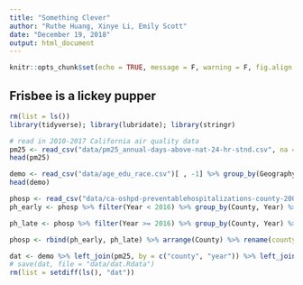 ```yaml
---
title: "Something Clever"
author: "Ruthe Huang, Xinye Li, Emily Scott"
date: "December 19, 2018"
output: html_document
---
```


```r
knitr::opts_chunk$set(echo = TRUE, message = F, warning = F, fig.align = "center")
```

## Frisbee is a lickey pupper

```r
rm(list = ls())
library(tidyverse); library(lubridate); library(stringr)

# read in 2010-2017 California air quality data
pm25 <- read_csv("data/pm25_annual-days-above-nat-24-hr-stnd.csv", na = "*") %>% group_by(county) %>% summarize(pm2010 = mean(pm2010, na.rm = T), pm2011 = mean(pm2011, na.rm = T), pm2012 = mean(pm2012, na.rm = T), pm2013 = mean(pm2013, na.rm = T), pm2014 = mean(pm2014, na.rm = T), pm2015 = mean(pm2015, na.rm = T), pm2016 = mean(pm2016, na.rm = T), pm2017 = mean(pm2017, na.rm = T)) %>% gather(year, pm25, pm2010:pm2017) %>% mutate(year = as.numeric(str_sub(year, 3, 6))) %>% arrange(county)
head(pm25)

demo <- read_csv("data/age_edu_race.csv")[ , -1] %>% group_by(Geography, Year) %>% summarize(age60_perc = mean(age60_perc, na.rm = T), bachelor_perc = mean(bachelor_perc, na.rm = T), est.white.percent = mean(est.white.percent, na.rm = T), est.black.percent = mean(est.black.percent, na.rm = T)) %>% ungroup() %>% mutate(Geography = str_sub(Geography, 1, -20)) %>% rename(county = Geography, year = Year)
head(demo)

phosp <- read_csv("data/ca-oshpd-preventablehospitalizations-county-2005-2017.csv")
ph_early <- phosp %>% filter(Year < 2016) %>% group_by(County, Year) %>% select(Year, County, PQIDescription, ObsRate_ICD9) %>% spread(PQIDescription, value = ObsRate_ICD9) %>% rename(diabetes_st = "Diabetes Short-term Complications", perf_appendix = "Perforated Appendix", diabetes_lt = "Diabetes Long-term Complications", asthma_older = "COPD or Asthma in Older Adults (Age 40+)", hypertension = "Hypertension", heart_fail = "Heart Failure", dehydration = "Dehydration", pneumonia = "Community-Acquired Pneumonia", uti = "Urinary Tract Infection", angina = "Angina without Procedure", diabetes_uc = "Uncontrolled Diabetes", asthma_young = "Asthma in Younger Adults (Age 18-39)", amputation_diab = "Lower-Extremity Amputation (Diabetes)", pq_overall = "Prevention Quality Overall Composite", pq_acute = "Prevention Quality Acute Composite", pq_chronic = "Prevention Quality Chronic Composite") %>% mutate(pq_diabetes = NA)

ph_late <- phosp %>% filter(Year >= 2016) %>% group_by(County, Year) %>% select(Year, County, PQIDescription, ObsRate_ICD10) %>% spread(PQIDescription, value = ObsRate_ICD10) %>% rename(asthma_older = "COPD or Asthma in Older Adults (Age 40+)", diabetes_st = "Diabetes Short-term Complications", perf_appendix = "Perforated Appendix", diabetes_lt = "Diabetes Long-term Complications", hypertension = "Hypertension", heart_fail = "Heart Failure", dehydration = "Dehydration", pneumonia = "Community-Acquired Pneumonia", uti = "Urinary Tract Infection", diabetes_uc = "Uncontrolled Diabetes", asthma_young = "Asthma in Younger Adults (Age 18-39)", amputation_diab = "Lower-Extremity Amputation (Diabetes)", pq_overall = "Prevention Quality Overall Composite", pq_acute = "Prevention Quality Acute Composite", pq_chronic = "Prevention Quality Chronic Composite", pq_diabetes = "Prevention Quality Diabetes Composite") %>% mutate(angina = NA)

phosp <- rbind(ph_early, ph_late) %>% arrange(County) %>% rename(county = County, year = Year)

dat <- demo %>% left_join(pm25, by = c("county", "year")) %>% left_join(phosp, by = c("county", "year"))
# save(dat, file = "data/dat.Rdata")
rm(list = setdiff(ls(), "dat"))
```






